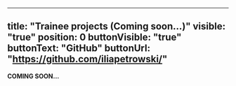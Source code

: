 ---
title: "Trainee projects (Coming soon...)"
visible: "true"
position: 0
buttonVisible: "true"
buttonText: "GitHub"
buttonUrl: "https://github.com/iliapetrowski/"
----
**COMING SOON...**